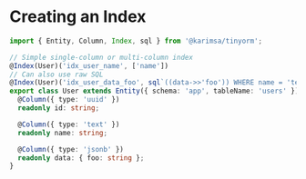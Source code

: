 # Creating an Index

```ts
import { Entity, Column, Index, sql } from '@karimsa/tinyorm';

// Simple single-column or multi-column index
@Index(User)('idx_user_name', ['name'])
// Can also use raw SQL
@Index(User)('idx_user_data_foo', sql`((data->>'foo')) WHERE name = 'test'`)
export class User extends Entity({ schema: 'app', tableName: 'users' }) {
  @Column({ type: 'uuid' })
  readonly id: string;

  @Column({ type: 'text' })
  readonly name: string;

  @Column({ type: 'jsonb' })
  readonly data: { foo: string };
}
```
